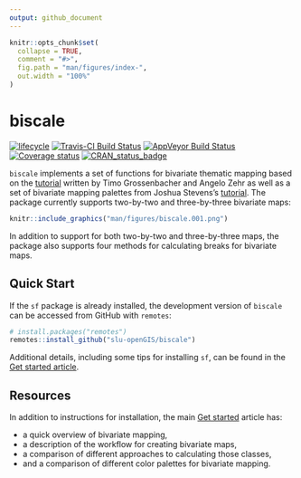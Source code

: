 ```yaml
---
output: github_document
---
```


<!-- README.md is generated from README.Rmd. Please edit that file -->

```r
knitr::opts_chunk$set(
  collapse = TRUE,
  comment = "#>",
  fig.path = "man/figures/index-",
  out.width = "100%"
)
```

# biscale

[![lifecycle](https://img.shields.io/badge/lifecycle-maturing-blue.svg)](https://www.tidyverse.org/lifecycle/#maturing)
[![Travis-CI Build Status](https://travis-ci.org/slu-openGIS/biscale.svg?branch=master)](https://travis-ci.org/slu-openGIS/biscale)
[![AppVeyor Build Status](https://ci.appveyor.com/api/projects/status/github/slu-openGIS/biscale?branch=master&svg=true)](https://ci.appveyor.com/project/chris-prener/biscale)
[![Coverage status](https://codecov.io/gh/slu-openGIS/biscale/branch/master/graph/badge.svg)](https://codecov.io/github/slu-openGIS/biscale?branch=master)
[![CRAN_status_badge](http://www.r-pkg.org/badges/version/biscale)](https://cran.r-project.org/package=biscale)

`biscale` implements a set of functions for bivariate thematic mapping based on the [tutorial](https://timogrossenbacher.ch/2019/04/bivariate-maps-with-ggplot2-and-sf/) written by Timo Grossenbacher and Angelo Zehr as well as a set of bivariate mapping palettes from Joshua Stevens's [tutorial](http://www.joshuastevens.net/cartography/make-a-bivariate-choropleth-map/). The package currently supports two-by-two and three-by-three bivariate maps:

```r
knitr::include_graphics("man/figures/biscale.001.png")
```

In addition to support for both two-by-two and three-by-three maps, the package also supports four methods for calculating breaks for bivariate maps.

## Quick Start
If the `sf` package is already installed, the development version of `biscale` can be accessed from GitHub with `remotes`:

```r
# install.packages("remotes")
remotes::install_github("slu-openGIS/biscale")
```

Additional details, including some tips for installing `sf`, can be found in the [Get started article](articles/biscale.html#getting-started).

## Resources
In addition to instructions for installation, the main [Get started](articles/biscale.html) article has:

  * a quick overview of bivariate mapping,
  * a description of the workflow for creating bivariate maps,
  * a comparison of different approaches to calculating those classes,
  * and a comparison of different color palettes for bivariate mapping.
